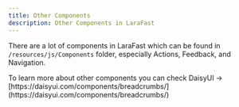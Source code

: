 ```yaml
---
title: Other Components
description: Other Components in LaraFast
---
```


There are a lot of components in LaraFast which can be found in `/resources/js/Components` folder, especially Actions, Feedback, and Navigation.

<Tip>
To learn more about other components you can check DaisyUI -> [https://daisyui.com/components/breadcrumbs/](https://daisyui.com/components/breadcrumbs/)
</Tip>
